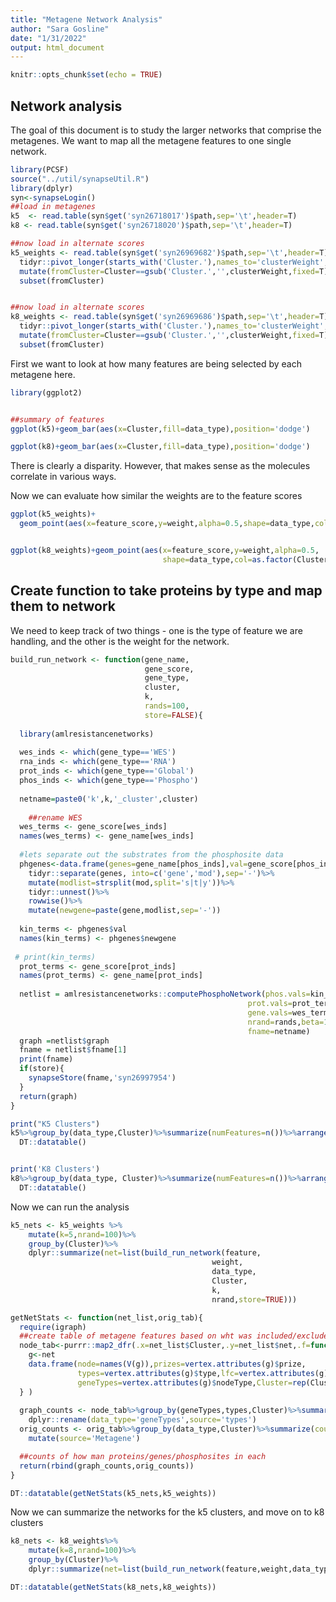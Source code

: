 ```yaml
---
title: "Metagene Network Analysis"
author: "Sara Gosline"
date: "1/31/2022"
output: html_document
---
```


```r
knitr::opts_chunk$set(echo = TRUE)
```

## Network analysis 

The goal of this document is to study the larger networks that comprise the metagenes. We want to map all the metagene features to one single network.

```r

library(PCSF)
source("../util/synapseUtil.R")
library(dplyr)
syn<-synapseLogin()
##load in metagenes
k5  <- read.table(syn$get('syn26718017')$path,sep='\t',header=T)
k8 <- read.table(syn$get('syn26718020')$path,sep='\t',header=T)

##now load in alternate scores
k5_weights <- read.table(syn$get('syn26969682')$path,sep='\t',header=T)%>%
  tidyr::pivot_longer(starts_with('Cluster.'),names_to='clusterWeight',values_to = 'weight')%>%
  mutate(fromCluster=Cluster==gsub('Cluster.','',clusterWeight,fixed=T))%>%
  subset(fromCluster)


##now load in alternate scores
k8_weights <- read.table(syn$get('syn26969686')$path,sep='\t',header=T)%>%
  tidyr::pivot_longer(starts_with('Cluster.'),names_to='clusterWeight',values_to = 'weight')%>%
  mutate(fromCluster=Cluster==gsub('Cluster.','',clusterWeight,fixed=T))%>%
  subset(fromCluster)


```

First we want to look at how many features are being selected by each metagene here.

```r
library(ggplot2)


##summary of features
ggplot(k5)+geom_bar(aes(x=Cluster,fill=data_type),position='dodge')

ggplot(k8)+geom_bar(aes(x=Cluster,fill=data_type),position='dodge')


```

There is clearly a disparity. However, that makes sense as the molecules correlate in various ways. 

Now we can evaluate how similar the weights are to the feature scores

```r


ggplot(k5_weights)+
  geom_point(aes(x=feature_score,y=weight,alpha=0.5,shape=data_type,col=as.factor(Cluster)))


ggplot(k8_weights)+geom_point(aes(x=feature_score,y=weight,alpha=0.5,
                                  shape=data_type,col=as.factor(Cluster)))


```
## Create function to take proteins by type and map them to network

We need to keep track of two things - one is the type of feature we are handling, and the other is the weight for the network.

```r

build_run_network <- function(gene_name, 
                              gene_score, 
                              gene_type,
                              cluster,
                              k,
                              rands=100,
                              store=FALSE){
  
  library(amlresistancenetworks)
  
  wes_inds <- which(gene_type=='WES')
  rna_inds <- which(gene_type=='RNA')
  prot_inds <- which(gene_type=='Global')
  phos_inds <- which(gene_type=='Phospho')
  
  netname=paste0('k',k,'_cluster',cluster)
  
    ##rename WES
  wes_terms <- gene_score[wes_inds]
  names(wes_terms) <- gene_name[wes_inds]
  
  #lets separate out the substrates from the phosphosite data
  phgenes<-data.frame(genes=gene_name[phos_inds],val=gene_score[phos_inds])%>%
    tidyr::separate(genes, into=c('gene','mod'),sep='-')%>%
    mutate(modlist=strsplit(mod,split='s|t|y'))%>%
    tidyr::unnest()%>%
    rowwise()%>%
    mutate(newgene=paste(gene,modlist,sep='-'))
  
  kin_terms <- phgenes$val
  names(kin_terms) <- phgenes$newgene
  
 # print(kin_terms)
  prot_terms <- gene_score[prot_inds]
  names(prot_terms) <- gene_name[prot_inds]
  
  netlist = amlresistancenetworks::computePhosphoNetwork(phos.vals=kin_terms,
                                                     prot.vals=prot_terms,
                                                     gene.vals=wes_terms,
                                                     nrand=rands,beta=1,
                                                     fname=netname)
  graph =netlist$graph
  fname = netlist$fname[1]
  print(fname)
  if(store){
    synapseStore(fname,'syn26997954')
  }  
  return(graph)
}

print("K5 Clusters")
k5%>%group_by(data_type,Cluster)%>%summarize(numFeatures=n())%>%arrange(Cluster)%>%
  DT::datatable()


print('K8 Clusters')
k8%>%group_by(data_type, Cluster)%>%summarize(numFeatures=n())%>%arrange(Cluster)%>%
  DT::datatable()
```

Now we can run the analysis


```r
k5_nets <- k5_weights %>%
    mutate(k=5,nrand=100)%>%
    group_by(Cluster)%>%
    dplyr::summarize(net=list(build_run_network(feature,
                                             weight,
                                             data_type,
                                             Cluster,
                                             k,
                                             nrand,store=TRUE)))

getNetStats <- function(net_list,orig_tab){
  require(igraph)
  ##create table of metagene features based on wht was included/excluded from the network
  node_tab<-purrr::map2_dfr(.x=net_list$Cluster,.y=net_list$net,.f=function(Cluster,net){
    g<-net
    data.frame(node=names(V(g)),prizes=vertex.attributes(g)$prize,
               types=vertex.attributes(g)$type,lfc=vertex.attributes(g)$logFoldChange,
               geneTypes=vertex.attributes(g)$nodeType,Cluster=rep(Cluster,length(V(g))))
  } )
  
  graph_counts <- node_tab%>%group_by(geneTypes,types,Cluster)%>%summarize(count=n())%>%
    dplyr::rename(data_type='geneTypes',source='types')
  orig_counts <- orig_tab%>%group_by(data_type,Cluster)%>%summarize(count=n())%>%
    mutate(source='Metagene')

  ##counts of how man proteins/genes/phosphosites in each
  return(rbind(graph_counts,orig_counts))  
}

DT::datatable(getNetStats(k5_nets,k5_weights))

```

Now we can summarize the networks for the k5 clusters, and move on to k8 clusters

```r

k8_nets <- k8_weights%>%
    mutate(k=8,nrand=100)%>%
    group_by(Cluster)%>%
    dplyr::summarize(net=list(build_run_network(feature,weight,data_type,Cluster,k,nrand,store=TRUE)))

DT::datatable(getNetStats(k8_nets,k8_weights))


```